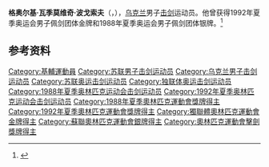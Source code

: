 {{NoteTA|G1=Sports}}
'''格奥尔基·瓦季莫维奇·波戈索夫'''（{{lang-uk|Георгій Вадимович Погосов}}，{{bd|1960年|7月14日|}}），[[乌克兰|乌克兰]]男子[[击剑|击剑]]运动员。他曾获得1992年夏季奥运会男子佩剑团体金牌和1988年夏季奥运会男子佩剑团体银牌。<ref>{{Cite web|title=Georgy POGOSOV|url=https://www.olympic.org/georgy-pogosov|accessdate=2021-03-14|date=2021-03-14|work=International Olympic Committee|language=en}}</ref>

== 参考资料 ==
{{reflist}}

{{奥林匹克运动会击剑比赛男子佩剑团体冠军}}

{{Authority control}}
{{DEFAULTSORT:Pogosov}}
[[Category:基輔運動員|Category:基輔運動員]]
[[Category:苏联男子击剑运动员|Category:苏联男子击剑运动员]]
[[Category:乌克兰男子击剑运动员|Category:乌克兰男子击剑运动员]]
[[Category:苏联奥运击剑运动员|Category:苏联奥运击剑运动员]]
[[Category:独联体奥运击剑运动员|Category:独联体奥运击剑运动员]]
[[Category:1988年夏季奥林匹克运动会击剑运动员|Category:1988年夏季奥林匹克运动会击剑运动员]]
[[Category:1992年夏季奥林匹克运动会击剑运动员|Category:1992年夏季奥林匹克运动会击剑运动员]]
[[Category:1988年夏季奧林匹克運動會獎牌得主|Category:1988年夏季奧林匹克運動會獎牌得主]]
[[Category:1992年夏季奧林匹克運動會獎牌得主|Category:1992年夏季奧林匹克運動會獎牌得主]]
[[Category:獨聯體奧林匹克運動會金牌得主|Category:獨聯體奧林匹克運動會金牌得主]]
[[Category:蘇聯奧林匹克運動會銀牌得主|Category:蘇聯奧林匹克運動會銀牌得主]]
[[Category:奧林匹克運動會擊劍獎牌得主|Category:奧林匹克運動會擊劍獎牌得主]]